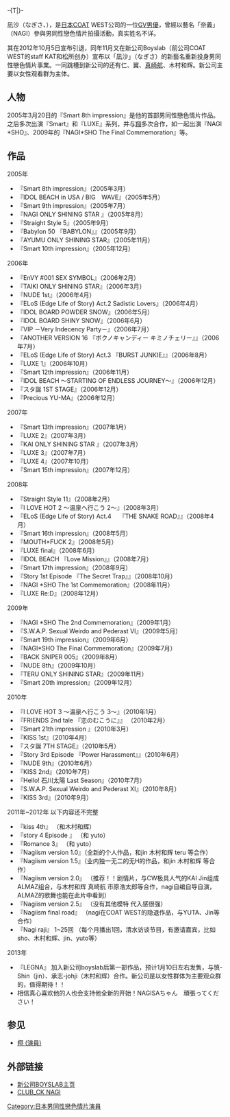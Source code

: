 {{BLP unsourced|time=2012-02-20T11:36:00+00:00}}
-{T|{{lang|ja|奈義}}}-
{{藝人
|姓名 = 凪沙
|類型 = 男演員
|圖片 = 
|圖片尺寸 = 
|圖片簡介 = 
|本名 = 
|外文名 = なぎさ
|外文 = 
|羅馬拼音 = 
|英文名 = 
|暱稱 = 
|其他藝名 = NAGI、奈義
|國籍 =  {{JPN}}
|民族 = 
|籍貫 = 
|出生日期 = {{birth date and age|1984|4|2}}
|出生地點 =  {{JPN}}
|逝世日期 = 
|逝世地點 = 
|職業 = [[GV男優|GV男優]]
|語言 = 
|教育程度 = 
|母校 = 
|宗教信仰 = 
|配偶 = 
|兒女 = 
|父母 = 
|親屬 = 
|音樂類型 = 
|演奏樂器 = 
|出道地點 = {{JPN}}
|出道日期 = 2005年
|出道作 = 
|代表作 = 
|著名角色 = 
|活躍年代 = 2005年 - 至今
|唱片公司 = 
|經紀公司 = 
|網站 = 
|相關團體 = 
|IMDb = 
|現任成員 = 
|過往成員 = 
|獎項 = 
}}

凪沙（なぎさ、{{Bd|1984年|4月2日}}），是[[日本|日本]]COAT WEST公司的一位[[GV男優|GV男優]]，曾經以藝名「奈義」（NAGI）參與男同性戀色情片拍攝活動，真实姓名不详。

其在2012年10月5日宣布引退，同年11月又在新公司Boyslab（前公司COAT WEST的staff KAT和松所创办）宣布以「凪沙」（なぎさ）的新藝名重新投身男同性戀色情片事業。一同跳槽到新公司的还有仁、翼、[[真崎航|真崎航]]、木村和辉。新公司主要以女性观看群为主体。

== 人物 ==
2005年3月20日的『Smart 8th impression』是他的首部男同性戀色情片作品。之后多次出演『Smart』和『LUXE』系列，并与[[翔_(演員)|翔]]多次合作，如一起出演『NAGI *SHO』、2009年的『NAGI*SHO The Final Commemoration』等。

== 作品 ==
; 2005年
* 『Smart 8th impression』（2005年3月）
* 『IDOL BEACH in USA / BIG　WAVE』（2005年5月）
* 『Smart 9th impression』（2005年7月）
* 『NAGI ONLY SHINING STAR 』（2005年8月）
* 『Straight Style 5』（2005年9月）
* 『Babylon 50 『BABYLON』』（2005年9月）
* 『AYUMU ONLY SHINING STAR』（2005年11月）
* 『Smart 10th impression』（2005年12月）
; 2006年
* 『EnVY #001 SEX SYMBOL』（2006年2月）
* 『TAIKI ONLY SHINING STAR』（2006年3月）
* 『NUDE 1st』（2006年4月）
* 『ELoS (Edge Life of Story) Act.2 Sadistic Lovers』（2006年4月）
* 『IDOL BOARD POWDER SNOW』（2006年5月）
* 『IDOL BOARD SHINY SNOW』（2006年6月）
* 『VIP －Very Indecency Party－』（2006年7月）
* 『ANOTHER VERSION 16 『ボクノキャンディー キミノチェリー』』（2006年7月）
* 『ELoS (Edge Life of Story) Act.3 『BURST JUNKIE』』（2006年8月）
* 『LUXE 1』（2006年10月）
* 『Smart 12th impression』（2006年11月）
* 『IDOL BEACH 〜STARTING OF ENDLESS JOURNEY〜』（2006年12月）
* 『スタ誕 1ST STAGE』（2006年12月）
* 『Precious YU-MA』（2006年12月）
; 2007年
* 『Smart 13th impression』（2007年1月）
* 『LUXE 2』（2007年3月）
* 『KAI ONLY SHINING STAR 』（2007年3月）
* 『LUXE 3』（2007年7月）
* 『LUXE 4』（2007年10月）
* 『Smart 15th impression』（2007年12月）
; 2008年
* 『Straight Style 11』（2008年2月）
* 『I LOVE HOT 2 〜温泉へ行こう 2〜』（2008年3月）
* 『ELoS (Edge Life of Story) Act.4　 『THE SNAKE ROAD』』（2008年4月）
* 『Smart 16th impression』（2008年5月）
* 『MOUTH×FUCK 2』（2008年5月）
* 『LUXE final』（2008年6月）
* 『IDOL BEACH 『Love Mission』』（2008年7月）
* 『Smart 17th impression』（2008年9月）
* 『Story 1st Episode 『The Secret Trap』』（2008年10月）
* 『NAGI *SHO The 1st Commemoration』（2008年11月）
* 『LUXE Re:D』（2008年12月）
; 2009年
* 『NAGI *SHO The 2nd Commemoration』（2009年1月）
* 『S.W.A.P. Sexual Weirdo and Pederast VI』（2009年5月）
* 『Smart 19th impression』（2009年6月）
* 『NAGI*SHO The Final Commemoration』（2009年7月）
* 『BACK SNIPER 005』（2009年8月）
* 『NUDE 8th』（2009年10月）
* 『TERU ONLY SHINING STAR』（2009年11月）
* 『Smart 20th impression』（2009年12月）
; 2010年
* 『I LOVE HOT 3 〜温泉へ行こう 3〜』（2010年1月）
* 『FRIENDS 2nd tale 『恋のむこうに』』 （2010年2月）
* 『Smart 21th impression 』（2010年3月）
* 『KISS 1st』（2010年4月）
* 『スタ誕 7TH STAGE』（2010年5月）
* 『Story 3rd Episode 『Power Harassment』』（2010年6月）
* 『NUDE 9th』（2010年6月）
* 『KISS 2nd』（2010年7月）
* 『Hello! 石川太陽 Last Season』（2010年7月）
* 『S.W.A.P. Sexual Weirdo and Pederast XI』（2010年8月）
* 『KISS 3rd』（2010年9月）
;2011年~2012年 以下内容还不完整
* 『kiss 4th』  （和木村和辉）
* 『story 4 Episode 』 （和 yuto）
* 『Romance 3』 （和 yuto）
* 『Nagiism version 1.0』（全新的个人作品，和jin 木村和辉 teru 等合作）
* 『Nagiism version 1.5』（业内独一无二的无H的作品，和jin 木村和辉 等合作）
* 『Nagiism version 2.0』 （推荐！！剧情片，与CW极具人气的KAI Jin组成ALMAZ组合，与木村和辉 真崎航 市原浩太郎等合作，nagi自编自导自演，ALMAZ的歌舞也能在此片中看到） 
* 『Nagiism version 2.5』 （没有其他模特 代入感很强）
* 『Nagiism final road』 （nagi在COAT WEST的隐退作品，与YUTA、Jin等合作）
* 『Nagi raji』 1~25回 （每个月播出1回，清水访谈节目，有邀请嘉宾，比如sho、木村和辉、jin、yuto等）
;2013年
* 『LEGNA』 加入新公司boyslab后第一部作品，预计1月10日左右发售，与慎-Shin（jin）、承志-johji（木村和辉）合作。新公司是以女性群体为主要观众群的，值得期待！！
* 相信真心喜欢他的人也会支持他全新的开始！NAGISAちゃん　頑張ってください！

== 参见 ==
* [[翔_(演員)|翔 (演員)]]

== 外部链接 ==
* [https://web.archive.org/web/20130417055424/http://www.boyslab.jp/top.html 新公司BOYSLAB主页]
* [http://www.coat.co.jp/sp_nagi.html CLUB_CK NAGI]{{Wayback|url=http://www.coat.co.jp/sp_nagi.html |date=20141006091043 }}


{{DEFAULTSORT:なきさ}}
[[Category:日本男同性戀色情片演員|Category:日本男同性戀色情片演員]]